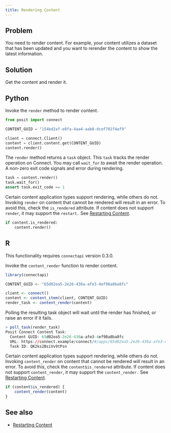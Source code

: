 ```yaml
---
title: Rendering Content
---
```


## Problem

You need to render content. For example, your content utilizes a dataset that has been updated and you want to rerender the content to show the latest information.

## Solution

Get the content and render it.

::: {.panel-tabset group="language"}

## Python

Invoke the `render` method to render content.

```python
from posit import connect

CONTENT_GUID = "154bd2af-e8fa-4aa4-aab8-dcef701f4af9"

client = connect.Client()
content = client.content.get(CONTENT_GUID)
content.render()
```

The `render` method returns a `task` object. This `task` tracks the render operation on Connect. You may call `wait_for` to await the render operation. A non-zero exit code signals and error during rendering.

```python
task = content.render()
task.wait_for()
assert task.exit_code == 1
```

Certain content application types support rendering, while others do not. Invoking `render` on content that cannot be rendered will result in an error. To avoid this, check the `is_rendered` attribute. If content does not support `render`, it may support the `restart.` See [Restarting Content](../restarting-content).

```python
if content.is_rendered:
    content.render()
```

## R

:::{.callout-note}

This functionality requires `connectapi` version 0.3.0.

:::

Invoke the `content_render` function to render content.

```r
library(connectapi)

CONTENT_GUID <- "65d02ea5-2e26-436a-afe3-4ef98a8ba8fc"

client <- connect()
content <- content_item(client, CONTENT_GUID)
render_task <- content_render(content)
```

Polling the resulting task object will wait until the render has finished, or raise an error if it fails.

```r
> poll_task(render_task)
Posit Connect Content Task:
  Content GUID: 65d02ea5-2e26-436a-afe3-4ef98a8ba8fc
  URL: https://connect.example/connect/#/apps/65d02ea5-2e26-436a-afe3-4ef98a8ba8fc/
  Task ID: QK2ks2BsiVv9tPsn
```

Certain content application types support rendering, while others do not. Invoking `content_render` on content that cannot be rendered will result in an error. To avoid this, check the `content$is_rendered` attribute. If content does not support `content_render`, it may support the `content_render.` See [Restarting Content](../restarting-content).

```r
if (content$is_rendered) {
    content_render(content)
}
```
:::

## See also

- [Restarting Content](../restarting-content)

